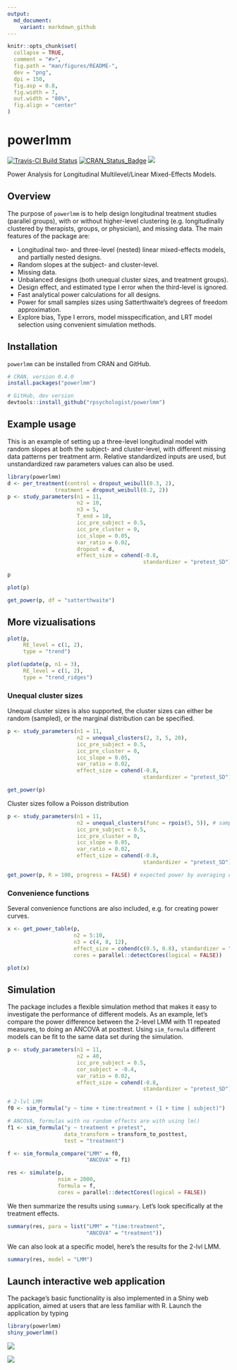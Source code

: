 ```yaml
---
output:
  md_document:
    variant: markdown_github
---
```


<!-- README.md is generated from README.Rmd. Please edit that file -->

```r
knitr::opts_chunk$set(
  collapse = TRUE,
  comment = "#>",
  fig.path = "man/figures/README-",
  dev = "png",
  dpi = 150,
  fig.asp = 0.8,
  fig.width = 7,
  out.width = "80%",
  fig.align = "center"
)
```

# powerlmm
[![Travis-CI Build Status](https://travis-ci.org/rpsychologist/powerlmm.svg?branch=master)](https://travis-ci.org/rpsychologist/powerlmm)
[![CRAN_Status_Badge](http://www.r-pkg.org/badges/version/powerlmm)](https://cran.r-project.org/package=powerlmm)
[![](https://cranlogs.r-pkg.org/badges/grand-total/powerlmm)](https://cran.r-project.org/package=powerlmm)

Power Analysis for Longitudinal Multilevel/Linear Mixed-Effects Models.

## Overview
The purpose of `powerlmm` is to help design longitudinal treatment studies (parallel groups), with
or without higher-level clustering (e.g. longitudinally clustered by therapists, 
groups, or physician), and missing data. The main features of the package are:

* Longitudinal two- and three-level (nested) linear mixed-effects models, and partially nested designs.
* Random slopes at the subject- and cluster-level. 
* Missing data.
* Unbalanced designs (both unequal cluster sizes, and treatment groups).
* Design effect, and estimated type I error when the third-level is ignored.
* Fast analytical power calculations for all designs.
* Power for small samples sizes using Satterthwaite's degrees of freedom approximation.
* Explore bias, Type I errors, model misspecification, and LRT model selection 
  using convenient simulation methods.

## Installation
`powerlmm` can be installed from CRAN and GitHub. 
```r
# CRAN, version 0.4.0
install.packages("powerlmm")

# GitHub, dev version
devtools::install_github("rpsychologist/powerlmm")
```

## Example usage
This is an example of setting up a three-level longitudinal model with random slopes at both the subject- 
and cluster-level, with different missing data patterns per treatment arm. Relative standardized inputs are used,
but unstandardized raw parameters values can also be used. 

```r
library(powerlmm)
d <- per_treatment(control = dropout_weibull(0.3, 2),
               treatment = dropout_weibull(0.2, 2))
p <- study_parameters(n1 = 11,
                      n2 = 10,
                      n3 = 5,
                      T_end = 10,
                      icc_pre_subject = 0.5,
                      icc_pre_cluster = 0,
                      icc_slope = 0.05,
                      var_ratio = 0.02,
                      dropout = d,
                      effect_size = cohend(-0.8, 
                                           standardizer = "pretest_SD"))

p
```

```r
plot(p)
```

```r
get_power(p, df = "satterthwaite")
```

## More vizualisations
```r
plot(p, 
     RE_level = c(1, 2), 
     type = "trend")
```
```r
plot(update(p, n1 = 3), 
     RE_level = c(1, 2), 
     type = "trend_ridges")
```


### Unequal cluster sizes
Unequal cluster sizes is also supported, the cluster sizes can either be random (sampled), or the marginal distribution can be specified. 

```r
p <- study_parameters(n1 = 11,
                      n2 = unequal_clusters(2, 3, 5, 20),
                      icc_pre_subject = 0.5,
                      icc_pre_cluster = 0,
                      icc_slope = 0.05,
                      var_ratio = 0.02,
                      effect_size = cohend(-0.8, 
                                           standardizer = "pretest_SD"))

get_power(p)
```

Cluster sizes follow a Poisson distribution
```r
p <- study_parameters(n1 = 11,
                      n2 = unequal_clusters(func = rpois(5, 5)), # sample from Poisson
                      icc_pre_subject = 0.5,
                      icc_pre_cluster = 0,
                      icc_slope = 0.05,
                      var_ratio = 0.02,
                      effect_size = cohend(-0.8, 
                                           standardizer = "pretest_SD"))

get_power(p, R = 100, progress = FALSE) # expected power by averaging over R realizations
```

### Convenience functions
Several convenience functions are also included, e.g. for creating power curves.

```r
x <- get_power_table(p, 
                     n2 = 5:10, 
                     n3 = c(4, 8, 12), 
                     effect_size = cohend(c(0.5, 0.8), standardizer = "pretest_SD"),
                     cores = parallel::detectCores(logical = FALSE))
```

```r
plot(x)
```

## Simulation
The package includes a flexible simulation method that makes it easy to investigate the performance of different models. As an example, let's compare the power difference
between the 2-level LMM with 11 repeated measures, to doing an ANCOVA at posttest. Using `sim_formula` different models can be fit to the same data set during the simulation.
```r
p <- study_parameters(n1 = 11,
                      n2 = 40, 
                      icc_pre_subject = 0.5,
                      cor_subject = -0.4,
                      var_ratio = 0.02,
                      effect_size = cohend(-0.8, 
                                           standardizer = "pretest_SD"))

# 2-lvl LMM
f0 <- sim_formula("y ~ time + time:treatment + (1 + time | subject)")

# ANCOVA, formulas with no random effects are with using lm()
f1 <- sim_formula("y ~ treatment + pretest", 
                  data_transform = transform_to_posttest, 
                  test = "treatment")

f <- sim_formula_compare("LMM" = f0, 
                         "ANCOVA" = f1)

res <- simulate(p, 
                nsim = 2000, 
                formula = f, 
                cores = parallel::detectCores(logical = FALSE))
```

We then summarize the results using `summary`. Let's look specifically at the treatment effects.

```r
summary(res, para = list("LMM" = "time:treatment",
                         "ANCOVA" = "treatment"))
```


We can also look at a specific model, here's the results for the 2-lvl LMM.

```r
summary(res, model = "LMM")
```


## Launch interactive web application
The package's basic functionality is also implemented in a Shiny web application, 
aimed at users that are less familiar with R. Launch the application by typing
```r
library(powerlmm)
shiny_powerlmm()
```

![](man/figures/README-shiny-screenshot1.png)

![](man/figures/README-shiny-screenshot1.png)
